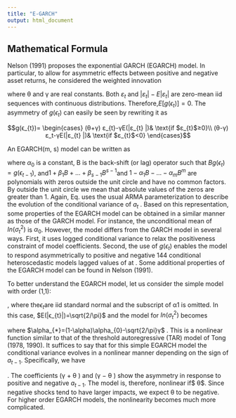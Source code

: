 ---
title: "E-GARCH"
output: html_document
---


## Mathematical Formula 

Nelson (1991) proposes the exponential GARCH (EGARCH) model. In particular, to allow for asymmetric effects between positive and negative asset returns, he considered the weighted innovation

\begin{equation}
g(ϵ_{t})=θε_{t}+γ[|ε_{t}|-E|ε_{t}|]
\end{equation}

where θ and γ are real constants. Both $ε_{t}$ and $|ε_{t}|-E|ε_{t}|$ are zero-mean iid sequences with continuous distributions. Therefore,$E[g(ϵ_{t})]=0$. The asymmetry of $g(ϵ_{t})$ can easily be seen by rewriting it as 


$$g(ϵ_{t})=
\begin{cases}
(θ+γ) ε_{t}-γE(|ε_{t} |)& \text{if $ε_{t}$≥0}\\
(θ-γ) ε_t-γE(|ε_{t} |)& \text{if $ε_{t}$<0}
\end{cases}$$


An EGARCH(m, s) model can be written as 


 \begin{equation}
a_{t}=\sigma_{t}ϵ_{t}
\end{equation}

\begin{equation}
In(\sigma_{t}^2)=\alpha_{0}+\frac{1+\beta_{1}B+...+\beta_{s-1}B^{s-1}}{1-\alpha_{1}B-...-\alpha_{m}B^m}{g(ϵ_{t-1})}
\end{equation}
 
 
 
 where $\alpha_{0}$ is a constant, B is the back-shift (or lag) operator such that $Bg(ϵ_{t}) = g(ϵ_{t-1})$, and$1+\beta_{1}B+...+\beta_{s-1}B^{s-1}$and $1-\alpha_{1}B-...-\alpha_{m}B^m$ are polynomials with zeros outside the unit circle and have no common factors. By outside the unit circle we mean that absolute values of the zeros are greater than 1. Again, Eq.  uses the usual ARMA parameterization to describe the evolution of the conditional variance of $a_{t}$ . Based on this representation, some properties of the EGARCH model can be obtained in a similar manner as those of the GARCH model. For instance, the unconditional mean of $In(\sigma_{t}^2)$ is $\alpha_{0}$. However, the model differs from the GARCH model in several ways. First, it uses logged conditional variance to relax the positiveness constraint of model coefficients. Second, the use of $g(ϵ_{t})$ enables the model to respond asymmetrically to positive and negative 144 conditional heteroscedastic models lagged values of at . Some additional properties of the EGARCH model can be found in Nelson (1991).
 
 
 To better understand the EGARCH model, let us consider the simple model with order (1,1): 
 
 \begin{equation}
a_{t}=\sigma_{t}ϵ_{t}
\end{equation}

\begin{equation}
(1-\alpha*B)In(\sigma_{t}^2)=(1-\alpha)\alpha_{0}+g(ϵ_{t-1})
\end{equation}
 
 
 , where the$ϵ_{t}$are iid standard normal and the subscript of α1 is omitted. In this case, $E(|ϵ_{t}|)=\sqrt{2/\pi}$ and the model for $In(\sigma_{t}^2)$ becomes 
 
 \begin{equation}
(1-\alpha*B)In(\sigma_{t}^2)=\begin{cases}
\alpha_{*}+(θ+γ) ε_{t-1}& \text{if$ ε_{t-1}$≥0}\\
\alpha_{*}+(γ-θ) (-ε_{t-1})& \text{if $ε_{t-1}$<0)}
\end{cases}
\end{equation}
 
 
 where $\alpha_{*}=(1-\alpha)\alpha_{0}-\sqrt{2/\pi}γ$ . This is a nonlinear function similar to that of the threshold autoregressive (TAR) model of Tong (1978, 1990). It suffices to say that for this simple EGARCH model the conditional variance evolves in a nonlinear manner depending on the sign of $a_{t-1}$. Specifically, we have
 \begin{equation}
 \sigma_{t}^2=\sigma_{t-1}^{2\alpha}exp(\alpha_{*})=\begin{cases}
exp[(θ+γ)\frac{a_{t-1}}{\sigma_{t-1}}]& \text{if $a_{t-1}$≥0}\\
exp[(γ-θ)\frac{|a_{t-1}|}{\sigma_{t-1}}]& \text{if $a_{t-1}$<0}
\end{cases}
\end{equation}
  
 
 . The coefficients (γ + θ ) and (γ − θ ) show the asymmetry in response to positive and negative $a_{t−1}$. The model is, therefore, nonlinear if$ θ\neq 0$. Since negative shocks tend to have larger impacts, we expect θ to be negative. For higher order EGARCH models, the nonlinearity becomes much more complicated. 



